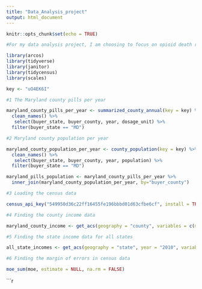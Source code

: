 ```yaml
---
title: "Data_Analysis_project"
output: html_document
---
```


```r
knitr::opts_chunk$set(echo = TRUE)
```

```r

#For my data analysis project, I am choosing to focus on opioid death rates in the State of Maryland and attempt to figure out why they are so high. We have been talking about opioid death rates as it relates to income in class and have found generally that the poorer states have the higher opioid death rates. However, Maryland is the richest state in the union by median household income. I would like to figure out what accounts for this dissonance.

```

```r

library(arcos)
library(tidyverse)
library(janitor)
library(tidycensus)
library(scales)

```

```r

key <- "uO4EK6I"

```

```r

#1 The Maryland county pills per year

maryland_county_pills_per_year <- summarized_county_annual(key = key) %>%
  clean_names() %>%
   select(buyer_state, buyer_county, year, dosage_unit) %>%
  filter(buyer_state == "MD")

```

```r

#2 Maryland county population per year 

maryland_county_population_per_year <- county_population(key = key) %>%
  clean_names() %>%
   select(buyer_state, buyer_county, year, population) %>%
  filter(buyer_state == "MD")

```

```r

maryland_pills_population <- maryland_county_pills_per_year %>%
  inner_join(maryland_county_population_per_year, by="buyer_county")

```

```r
#3 Loading the census data

census_api_key("549950d36c22ff16455fe196bbbd01d63cfbe6cf", install = TRUE, overwrite = TRUE)

```

```r

#4 Finding the county income data 

maryland_county_income <- get_acs(geography = "county", variables = c(medincome = "B19013_001"), state = "MD", key=key)

```

```r

#5 Finding the state income data for all states 

all_state_incomes <- get_acs(geography = "state", year = "2010", variables = "B19013_001")

```

```r

#6 Finding the margin of errors in census data 

moe_sum(moe, estimate = NULL, na.rm = FALSE)

```

```r




